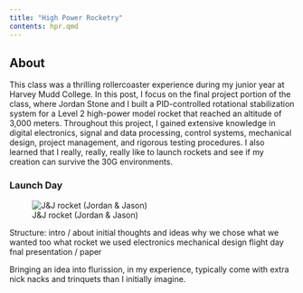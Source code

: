 ```yaml
---
title: "High Power Rocketry"
contents: hpr.qmd
---
```

## About
This class was a thrilling rollercoaster experience during my junior year at Harvey Mudd College. In this post, I focus on the final project portion of the class, where Jordan Stone and I built a PID-controlled rotational stabilization system for a Level 2 high-power model rocket that reached an altitude of 3,000 meters. Throughout this project, I gained extensive knowledge in digital electronics, signal and data processing, control systems, mechanical design, project management, and rigorous testing procedures. I also learned that I really, really, really like to launch rockets and see if my creation can survive the 30G environments.

### Launch Day
![J&J rocket (Jordan & Jason)](images/rocket_long.jpeg)

Structure:
intro / about
initial thoughts and ideas
why we chose what we wanted too
what rocket we used
electronics
mechanical design
flight day
fnal presentation / paper

Bringing an idea into flurission, in my experience, typically come with extra nick nacks and trinquets than I initially imagine. 